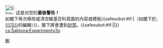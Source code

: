 [[File:Stop hand nuvola.svg|left|30px|link=]] 这是对您的'''最後警告！'''<br />如閣下再次移除或清空維基百科頁面的內容或模板{{<includeonly>safesubst:</includeonly>#if:{{{1|}}}|（如閣下於[[:{{{1}}}]]的編輯）}}，閣下將會遭到[[Wikipedia:封禁方針|封禁]]。{{<includeonly>safesubst:</includeonly>#if:{{{2|}}}|{{{2}}}|}}<!-- Template:uw-delete4 --><noinclude>
{{Templatesnotice|series = uw-delete|s1 = uw-d4|s2 = uw-b4|max = 4im}}
[[Category:用戶警告模板|刪]]
[[cs:Šablona:Experimenty3o]]
</noinclude>